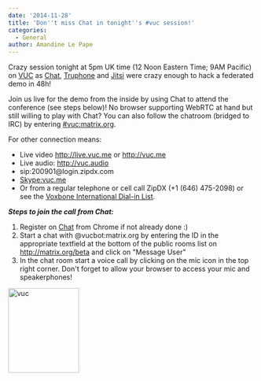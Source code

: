 ```yaml
---
date: '2014-11-28'
title: 'Don''t miss Chat in tonight''s #vuc session!'
categories:
  - General
author: Amandine Le Pape
---
```


Crazy session tonight at 5pm UK time (12 Noon Eastern Time; 9AM Pacific) on <a href="http://www.voipusersconference.org/">VUC</a> as <a href="http://matrix.org">Chat</a>, <a href="truphone.com">Truphone</a> and <a href="https://jitsi.org/">Jitsi</a> were crazy enough to hack a federated demo in 48h!

Join us live for the demo from the inside by using Chat to attend the conference (see steps below)! No browser supporting WebRTC at hand but still willing to play with Chat? You can also follow the chatroom (bridged to IRC) by entering <a href="http://matrix.org/beta/#/room/!AonkiegHRhJtwwFMdk:matrix.org">#vuc:matrix.org</a>.

For other connection means:
<ul>
	<li>Live video <a href="http://live.vuc.me/">http://live.vuc.me</a> or <a href="http://vuc.me">http://vuc.me</a></li>
	<li>Live audio: <a href="http://vuc.audio/">http://vuc.audio</a></li>
	<li>sip:200901@login.zipdx.com</li>
	<li><a href="skype:vuc.me?Call">Skype:vuc.me</a></li>
	<li>Or from a regular telephone or cell call ZipDX (+1 (646) 475-2098) or see the <a title="List of International numbers from Voxbone" href="http://vuc.li/VoxboneVUC">Voxbone International Dial-in List</a>.</li>
</ul>
<em><strong>Steps to join the call from Chat:</strong></em>
<ol>
	<li>Register on <a href="http://matrix.org/beta">Chat</a> from Chrome if not already done :)</li>
	<li>Start a chat with @vucbot:matrix.org by entering the ID in the appropriate textfield at the bottom of the public rooms list on <a href="http://matrix.org/beta">http://matrix.org/beta</a> and click on "Message User"</li>
	<li>In the chat room start a voice call by clicking on the mic icon in the top right corner. Don't forget to allow your browser to access your mic and speakerphones!</li>
</ol>
<a href="http://matrix.org/blog/wp-content/uploads/2014/11/vuc.png"><img class="alignnone size-full wp-image-231" src="http://matrix.org/blog/wp-content/uploads/2014/11/vuc.png" alt="vuc" width="144" height="172" /></a>

&nbsp;